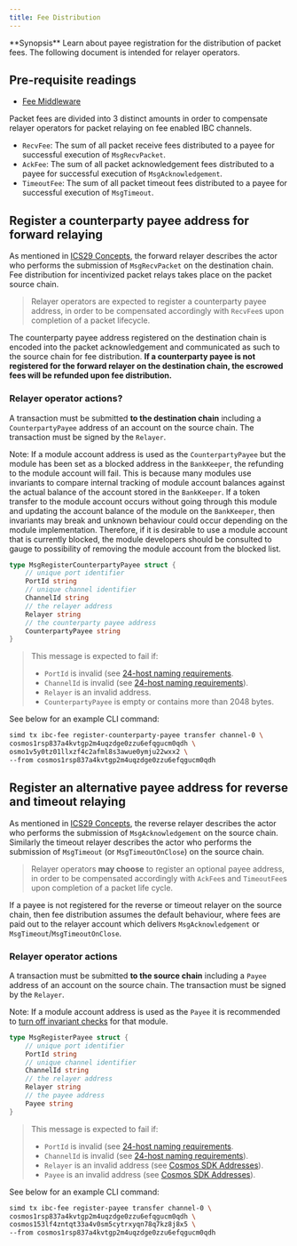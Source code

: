 ```yaml
---
title: Fee Distribution
---
```

<Note>
**Synopsis**
Learn about payee registration for the distribution of packet fees. The following document is intended for relayer operators.
</Note>

## Pre-requisite readings

* [Fee Middleware](overview)

Packet fees are divided into 3 distinct amounts in order to compensate relayer operators for packet relaying on fee enabled IBC channels.

* `RecvFee`: The sum of all packet receive fees distributed to a payee for successful execution of `MsgRecvPacket`.
* `AckFee`: The sum of all packet acknowledgement fees distributed to a payee for successful execution of `MsgAcknowledgement`.
* `TimeoutFee`: The sum of all packet timeout fees distributed to a payee for successful execution of `MsgTimeout`.

## Register a counterparty payee address for forward relaying

As mentioned in [ICS29 Concepts](overview#concepts), the forward relayer describes the actor who performs the submission of `MsgRecvPacket` on the destination chain.
Fee distribution for incentivized packet relays takes place on the packet source chain.

> Relayer operators are expected to register a counterparty payee address, in order to be compensated accordingly with `RecvFee`s upon completion of a packet lifecycle.

The counterparty payee address registered on the destination chain is encoded into the packet acknowledgement and communicated as such to the source chain for fee distribution.
**If a counterparty payee is not registered for the forward relayer on the destination chain, the escrowed fees will be refunded upon fee distribution.**

### Relayer operator actions?

A transaction must be submitted **to the destination chain** including a `CounterpartyPayee` address of an account on the source chain.
The transaction must be signed by the `Relayer`.

Note: If a module account address is used as the `CounterpartyPayee` but the module has been set as a blocked address in the `BankKeeper`, the refunding to the module account will fail. This is because many modules use invariants to compare internal tracking of module account balances against the actual balance of the account stored in the `BankKeeper`. If a token transfer to the module account occurs without going through this module and updating the account balance of the module on the `BankKeeper`, then invariants may break and unknown behaviour could occur depending on the module implementation. Therefore, if it is desirable to use a module account that is currently blocked, the module developers should be consulted to gauge to possibility of removing the module account from the blocked list.

```go
type MsgRegisterCounterpartyPayee struct {
	// unique port identifier
	PortId string
	// unique channel identifier
	ChannelId string
	// the relayer address
	Relayer string
	// the counterparty payee address
	CounterpartyPayee string
}
```

> This message is expected to fail if:
>
> * `PortId` is invalid (see [24-host naming requirements](https://github.com/cosmos/ibc/blob/master/spec/core/ics-024-host-requirements/README.md#paths-identifiers-separators).
> * `ChannelId` is invalid (see [24-host naming requirements](https://github.com/cosmos/ibc/blob/master/spec/core/ics-024-host-requirements/README.md#paths-identifiers-separators)).
> * `Relayer` is an invalid address.
> * `CounterpartyPayee` is empty or contains more than 2048 bytes.

See below for an example CLI command:

```bash
simd tx ibc-fee register-counterparty-payee transfer channel-0 \
cosmos1rsp837a4kvtgp2m4uqzdge0zzu6efqgucm0qdh \
osmo1v5y0tz01llxzf4c2afml8s3awue0ymju22wxx2 \
--from cosmos1rsp837a4kvtgp2m4uqzdge0zzu6efqgucm0qdh
```

## Register an alternative payee address for reverse and timeout relaying

As mentioned in [ICS29 Concepts](overview#concepts), the reverse relayer describes the actor who performs the submission of `MsgAcknowledgement` on the source chain.
Similarly the timeout relayer describes the actor who performs the submission of `MsgTimeout` (or `MsgTimeoutOnClose`) on the source chain.

> Relayer operators **may choose** to register an optional payee address, in order to be compensated accordingly with `AckFee`s and `TimeoutFee`s upon completion of a packet life cycle.

If a payee is not registered for the reverse or timeout relayer on the source chain, then fee distribution assumes the default behaviour, where fees are paid out to the relayer account which delivers `MsgAcknowledgement` or `MsgTimeout`/`MsgTimeoutOnClose`.

### Relayer operator actions

A transaction must be submitted **to the source chain** including a `Payee` address of an account on the source chain.
The transaction must be signed by the `Relayer`.

Note: If a module account address is used as the `Payee` it is recommended to [turn off invariant checks](https://github.com/cosmos/ibc-go/blob/71d7480c923f4227453e8a80f51be01ae7ee845e/testing/simapp/app.go#L659) for that module.

```go
type MsgRegisterPayee struct {
	// unique port identifier
	PortId string
	// unique channel identifier
	ChannelId string
	// the relayer address
	Relayer string
	// the payee address
	Payee string
}
```

> This message is expected to fail if:
>
> * `PortId` is invalid (see [24-host naming requirements](https://github.com/cosmos/ibc/blob/master/spec/core/ics-024-host-requirements/README.md#paths-identifiers-separators).
> * `ChannelId` is invalid (see [24-host naming requirements](https://github.com/cosmos/ibc/blob/master/spec/core/ics-024-host-requirements/README.md#paths-identifiers-separators)).
> * `Relayer` is an invalid address (see [Cosmos SDK Addresses](https://github.com/cosmos/cosmos-sdk/blob/main/docs/learn/beginner/03-accounts.md#addresses)).
> * `Payee` is an invalid address (see [Cosmos SDK Addresses](https://github.com/cosmos/cosmos-sdk/blob/main/docs/learn/beginner/03-accounts.md#addresses)).

See below for an example CLI command:

```bash
simd tx ibc-fee register-payee transfer channel-0 \
cosmos1rsp837a4kvtgp2m4uqzdge0zzu6efqgucm0qdh \
cosmos153lf4zntqt33a4v0sm5cytrxyqn78q7kz8j8x5 \
--from cosmos1rsp837a4kvtgp2m4uqzdge0zzu6efqgucm0qdh
```
